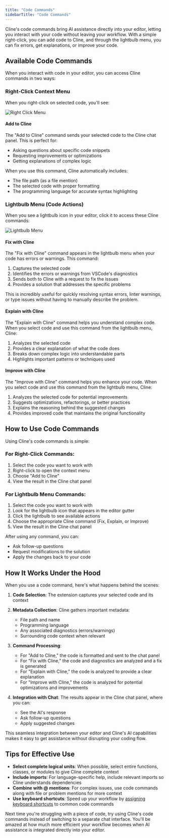 ```yaml
---
title: "Code Commands"
sidebarTitle: "Code Commands"
---
```


Cline's code commands bring AI assistance directly into your editor, letting you interact with your code without leaving your workflow. With a simple right-click, you can add code to Cline, and through the lightbulb menu, you can fix errors, get explanations, or improve your code.

## Available Code Commands

When you interact with code in your editor, you can access Cline commands in two ways:

### Right-Click Context Menu

When you right-click on selected code, you'll see:

<Frame>
	<img src="https://storage.googleapis.com/cline_public_images/docs/assets/code-commands.png" alt="Right Click Menu" />
</Frame>

#### Add to Cline

The "Add to Cline" command sends your selected code to the Cline chat panel. This is perfect for:

-   Asking questions about specific code snippets
-   Requesting improvements or optimizations
-   Getting explanations of complex logic

When you use this command, Cline automatically includes:

-   The file path (as a file mention)
-   The selected code with proper formatting
-   The programming language for accurate syntax highlighting

### Lightbulb Menu (Code Actions)

When you see a lightbulb icon in your editor, click it to access these Cline commands:

<Frame>
	<img src="https://storage.googleapis.com/cline_public_images/docs/assets/lightbulb-actions.png" alt="Lightbulb Menu" />
</Frame>

#### Fix with Cline

The "Fix with Cline" command appears in the lightbulb menu when your code has errors or warnings. This command:

1. Captures the selected code
2. Identifies the errors or warnings from VSCode's diagnostics
3. Sends both to Cline with a request to fix the issues
4. Provides a solution that addresses the specific problems

This is incredibly useful for quickly resolving syntax errors, linter warnings, or type issues without having to manually describe the problem.

#### Explain with Cline

The "Explain with Cline" command helps you understand complex code. When you select code and use this command from the lightbulb menu, Cline:

1. Analyzes the selected code
2. Provides a clear explanation of what the code does
3. Breaks down complex logic into understandable parts
4. Highlights important patterns or techniques used

#### Improve with Cline

The "Improve with Cline" command helps you enhance your code. When you select code and use this command from the lightbulb menu, Cline:

1. Analyzes the selected code for potential improvements
2. Suggests optimizations, refactorings, or better practices
3. Explains the reasoning behind the suggested changes
4. Provides improved code that maintains the original functionality

## How to Use Code Commands

Using Cline's code commands is simple:

### For Right-Click Commands:

1. Select the code you want to work with
2. Right-click to open the context menu
3. Choose "Add to Cline"
4. View the result in the Cline chat panel

### For Lightbulb Menu Commands:

1. Select the code you want to work with
2. Look for the lightbulb icon that appears in the editor gutter
3. Click the lightbulb to see available actions
4. Choose the appropriate Cline command (Fix, Explain, or Improve)
5. View the result in the Cline chat panel

After using any command, you can:

-   Ask follow-up questions
-   Request modifications to the solution
-   Apply the changes back to your code

## How It Works Under the Hood

When you use a code command, here's what happens behind the scenes:

1. **Code Selection**: The extension captures your selected code and its context
2. **Metadata Collection**: Cline gathers important metadata:

    - File path and name
    - Programming language
    - Any associated diagnostics (errors/warnings)
    - Surrounding code context when relevant

3. **Command Processing**:

    - For "Add to Cline," the code is formatted and sent to the chat panel
    - For "Fix with Cline," the code and diagnostics are analyzed and a fix is generated
    - For "Explain with Cline," the code is analyzed to provide a clear explanation
    - For "Improve with Cline," the code is analyzed for potential optimizations and improvements

4. **Integration with Chat**: The results appear in the Cline chat panel, where you can:
    - See the AI's response
    - Ask follow-up questions
    - Apply suggested changes

This seamless integration between your editor and Cline's AI capabilities makes it easy to get assistance without disrupting your coding flow.

## Tips for Effective Use

-   **Select complete logical units**: When possible, select entire functions, classes, or modules to give Cline complete context
-   **Include imports**: For language-specific help, include relevant imports so Cline understands dependencies
-   **Combine with @ mentions**: For complex issues, use code commands along with file or problem mentions for more context
-   **Use keyboard shortcuts**: Speed up your workflow by [assigning keyboard shortcuts](/features/commands-and-shortcuts/keyboard-shortcuts) to common code commands

Next time you're struggling with a piece of code, try using Cline's code commands instead of switching to a separate chat interface. You'll be amazed at how much more efficient your workflow becomes when AI assistance is integrated directly into your editor.
